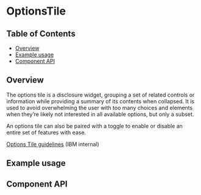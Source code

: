 
# OptionsTile

## Table of Contents

- [Overview](#overview)
- [Example usage](#example-usage)
- [Component API](#component-api)

## Overview

The options tile is a disclosure widget, grouping a set of related controls or
information while providing a summary of its contents when collapsed. It is used
to avoid overwhelming the user with too many choices and elements when they’re
likely not interested in all available options, but only a subset.

An options tile can also be paired with a toggle to enable or disable an entire
set of features with ease.

[Options Tile guidelines](https://pages.github.ibm.com/cdai-design/pal/components/options-tile/usage)
(IBM internal)

## Example usage

<Canvas>
  <Story of={stories.optionsTile} />
</Canvas>

## Component API

<Controls />
